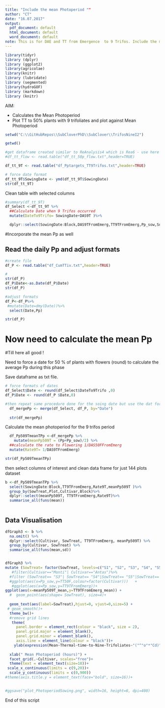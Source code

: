 ```yaml
---
title: "Include the mean Photoperiod ""
author: "CT"
date: "16.07.2017"
output:
  pdf_document: default
  html_document: default
  word_document: default
note: This is for DAE and TT from Emergence  to 9 Trifos. Include the mean Pp. 
---
```


```r
library(tidyr)
library (dplyr)
library (ggplot2)
library(agricolae)
library(knitr)
library (lubridate)
library (segmented)
library(hydroGOF)
library (markdown)
library (knitr)

```
 
AIM:

- Calculates the Mean Photoperiod 
- Plot TT to 50% plants  with 9 trifoliates  and plot against Mean Photoperiod

```r
setwd("C:\\GitHubRepos\\SubCloverPhD\\SubClover\\TrifosNineI2")

getwd()


```
 
```r
#get dataframe created similar to ReAnalysis4 which is Rea6 - use here the dataframe with the emergence info : DaysTT9TFromEmergence
#df_tt_flow <- read.table("df_tt_50p_flow.txt",header=TRUE) 

df_tt_9T <- read.table("df_Pptargets_TT9Trifos.txt",header=TRUE) 

# force date format
df_tt_9T$SowingDate <- ymd(df_tt_9T$SowingDate)
str(df_tt_9T)


```

Clean table with selected columns

```r
#summary(df_tt_9T)
df_Select <-df_tt_9T %>%
  ##Calculate Date when 9 Trifos occurred 
  mutate(DateTo9Trifo= SowingDate+DAS9T )%>%

  dplyr::select(SowingDate:Block,DAS9TFromEmerg,TT9TFromEmerg,Pp_sow,SowingD,DateTo9Trifo)

```


#Incorporate the mean Pp as well 


## Read the daily Pp and  adjust formats 

```r

#create file
df_P <- read.table("df_CumTTiv.txt",header=TRUE)

#
str(df_P)
df_P$Date<-as.Date(df_P$Date)
str(df_P)

#adjust formats
df_P<-df_P%>%
 #mutate(Date=dmy(Date))%>%
  select(Date,Pp)

str(df_P)

```
 
# Now need to calculate the mean Pp

#Till here all good ! 

Need to force a date for 50 % of plants with flowers  (round) to calculate the average Pp during this phase  

Save dataframe as txt file.


```r


# force formats of dates
df_Select$Date <- round(df_Select$DateTo9Trifo ,0)
df_P$Date <- round(df_P $Date,0)

#then repeat same procedure done for the soing date but use the dat for 1 Trifoliate
  df_mergePp <- merge(df_Select, df_P, by="Date") 
  
  str(df_mergePp)


```




Calculate the mean photoperiod for the 9 trifos  period

```r


  df_Pp509TmeanTPp <-df_mergePp %>%
    mutate(meanPp509T = (Pp+Pp_sow)/2) %>%
  ##calculate the rate to Flowering 1/DAS50FFromEmerg
  mutate(Rate9T= 1/DAS9TFromEmerg)

str(df_Pp509TmeanTPp)

```


then select columns of interest and clean data frame for just 144 plots dataset  

```r

b <-df_Pp509TmeanTPp %>%
  select(SowingDate:Block,TT9TFromEmerg,Rate9T,meanPp509T )%>%
  group_by(SowTreat,Plot,Cultivar,Block)%>%
  dplyr::select(meanPp509T, TT9TFromEmerg,Rate9T)%>%
  summarise_all(funs(mean))
  

```





## Data Visualisation

```r


dfGraph3 <- b %>%
  na.omit() %>%
  dplyr::select(Cultivar, SowTreat, TT9TFromEmerg, meanPp509T) %>%
  group_by(Cultivar, SowTreat) %>%
  summarise_all(funs(mean,sd))


dfGraph3 %>%
mutate (SowTreat= factor(SowTreat, levels=c("S1", "S2", "S3", "S4", "S5", "S6", "S7","S8"),labels=c("June", "July", "Sept.", "Nov.", "Dec.", "Feb.", "March", "May")))%>%
   #filter(Cultivar=="Monti"| Cultivar=="Antas")%>%
  #filter (SowTreat== "S3"| SowTreat== "S4"|SowTreat== "S5"|SowTreat== "S6")%>%
  #ggplot(aes(x=Pp_sow,y=TT50F,colour=factor(Cultivar)))   +
   #ggplot(aes(x=Pp_sow,y=TT9TFromEmerg))+
ggplot(aes(x=meanPp509T_mean,y=TT9TFromEmerg_mean)) +
  #  geom_point(aes(shape= SowTreat), size=4)+
  
  geom_text(aes(label=SowTreat),hjust=0, vjust=0,size=5) +
 # geom_smooth()+
  theme_bw()+
  #remove grid lines 
   theme(
     panel.border = element_rect(colour = "black", size = 2), 
     panel.grid.major = element_blank(),
     panel.grid.minor = element_blank(),
     axis.line = element_line(colour = "black"))+
    ylab(expression(Mean~Thermal~time~to~Nine~Trifoliates~"("^"o"*"Cd)")) + 
  
  xlab(" Mean Photoperiod (hours)") +
  facet_grid(.~Cultivar, scales="free")+
  theme(text = element_text(size=18))+
 scale_x_continuous(limits = c(9,20))+
  scale_y_continuous(limits = c(0,900))
#theme(axis.title.y = element_text(face="bold", size=16))+
   

#ggsave("plot_PhotoperiodSowing.png", width=16, height=6, dpi=400)

```

End of this script 
